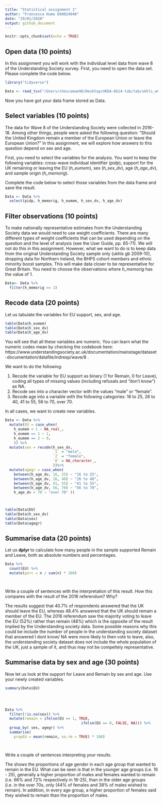 ```yaml
---
title: "Statistical assignment 1"
author: "Francesca Hume 660024948"
date: "29/01/2020"
output: github_document
---
```


```r
knitr::opts_chunk$set(echo = TRUE)
```

## Open data (10 points)

In this assignment you will work with the individual level data from wave 8 of the Understanding Society survey. First, you need to open the data set. Please complete the code below.

```r
library("tidyverse")

Data <- read_tsv("/Users/chescamae98/Desktop/UKDA-6614-tab/tab/ukhls_w8/h_indresp.tab")
```

Now you have got your data frame stored as Data. 

## Select variables (10 points)

The data for Wave 8 of the Understanding Society were collected in 2016-18. Among other things, people were asked the following question: "Should the United Kingdom remain a member of the European Union or leave the European Union?" In this assignment, we will explore how answers to this question depend on sex and age.

First, you need to select the variables for the analysis. You want to keep the following variables: cross-wave individual identifier (*pidp*), support for the UK remaining or leaving the EU (*h_eumem*), sex (*h_sex_dv*), age (*h_age_dv*), and sample origin (*h_memorig*).

Complete the code below to select those variables from the data frame and save the result.

```r
Data <- Data %>%
  select(pidp, h_memorig, h_eumem, h_sex_dv, h_age_dv)
```

## Filter observations (10 points)

To make nationally representative estimates from the Understanding Society data we would need to use weight coefficients. There are many different types of weight coefficients that can be used depending on the question and the level of analysis (see the User Guide, pp. 65-71). We will not do this in this assignment. However, what we want to do is to keep data from the original Understanding Society sample only (ukhls gb 2009-10), dropping  data for Northern Ireland, the BHPS cohort members and ethnic minority boost samples. This will make data closer to be representative for Great Britain. You need to choose the observations where *h_memorig* has the value of 1.

```r
Data<- Data %>%
  filter(h_memorig == 1)
```

## Recode data (20 points)

Let us tabulate the variables for EU support, sex, and age.

```r
table(Data$h_eumem)
table(Data$h_sex_dv)
table(Data$h_age_dv)
```

You will see that all these variables are numeric. You can learn what the numeric codes mean by checking the codebook here: https://www.understandingsociety.ac.uk/documentation/mainstage/dataset-documentation/datafile/indresp/wave/8 .

We want to do the following:

1) Recode the variable for EU support as binary (1 for Remain, 0 for Leave), coding all types of missing values (including refusals and "don't know") as NA.
2) Recode sex into a character vector with the values "male" or "female".
3) Recode age into a variable with the following categories: 16 to 25, 26 to 40, 41 to 55, 56 to 70, over 70.

In all cases, we want to create new variables.

```r
Data <- Data %>%
  mutate(EU = case_when(
    h_eumem < 1 ~ NA_real_,
    h_eumem == 1 ~ 1,
    h_eumem == 2 ~ 0,
    )) %>%
  mutate(sex = recode(h_sex_dv,
                      `1` = "male",
                      `2` = "female",
                      `0` = NA_character_,
                      ))%>%
  mutate(agegr = case_when(
    between(h_age_dv, 16, 25) ~ "16 to 25",
    between(h_age_dv, 26, 40) ~ "26 to 40",
    between(h_age_dv, 41, 55) ~ "41 to 55",
    between(h_age_dv, 56, 70) ~ "56 to 70",
    h_age_dv > 70 ~ "over 70" ))



table(Data$EU)
table(Data$h_sex_dv)
table(Data$sex)
table(Data$agegr)
```

## Summarise data (20 points)

Let us **dplyr** to calculate how many people in the sample supported Remain and Leave, both as absolute numbers and percentages.

```r
Data %>%
  count(EU) %>%
  mutate(perc = n / sum(n) * 100)

        
```

Write a couple of sentences with the interpretation of this result. How this compares with the result of the 2016 referendum? Why?

The results suggest that 40.7% of respondents answered that the UK should leave the EU, whereas 48.4% answered that the UK should remain a member of the EU. The 2016 referendum saw the majority voting to leave the EU (52%) rather than remain (48%) which is the opposite of the result implied by the Understanding society data. Some possible reasons why this could be include the number of people in the understanding society dataset that answered I dont know/ NA were more likely to then vote to leave, also, the understanding society dataset does not include the whole population of the UK, just a sample of it, and thus may not be compeltely representative. 

## Summarise data by sex and age (30 points)

Now let us look at the support for Leave and Remain by sex and age. Use your newly created variables.


```r
summary(Data$EU)




Data %>%
  filter(!is.na(sex)) %>%
  mutate(remain = ifelse(EU == 1, TRUE,
                                   ifelse(EU == 0, FALSE, NA))) %>%
  group_by( sex, agegr) %>%
  summarise(
    propEU = mean(remain, na.rm = TRUE) * 100)

        
```


Write a couple of sentences interpreting your results.

The shows the proportions of age gender in each age group that wanted to remain in the EU. What can be seen is that in the younger age groups (i.e. 16 - 25), generally a higher proportion of males and females wanted to remain (i.e. 66% and 72% respectively in 16-25), than in the older age groups (i.e. in the over 70s, only (44% of females and 38% of males wished to remain). In addition, in every age group, a higher proportion of females said they wished to remain than the proportion of males. 